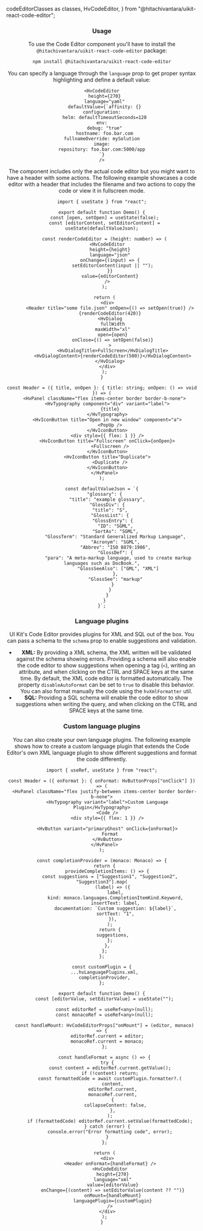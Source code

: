   codeEditorClasses as classes,
  HvCodeEditor,
} from "@hitachivantara/uikit-react-code-editor";


<Header params={{ name: "CodeEditor", packageName: "code-editor", classes }} />

### Usage

To use the Code Editor component you'll have to install the `@hitachivantara/uikit-react-code-editor` package:

```sh
npm install @hitachivantara/uikit-react-code-editor
```

You can specify a language through the `language` prop to get proper syntax highlighting and define a default value:

```tsx live
<HvCodeEditor
  height={270}
  language="yaml"
  defaultValue={`affinity: {}
configuration:
  helm: defaultTimeoutSeconds=120
env:
  debug: "true"
  hostname: foo.bar.com
fullnameOverride: mySolution
image:
repository: foo.bar.com:5000/app
`}
/>
```

The component includes only the actual code editor but you might want to have a header with some actions. The following example showcases a code editor
with a header that includes the filename and two actions to copy the code or view it in fullscreen mode.

```tsx live
import { useState } from "react";

export default function Demo() {
  const [open, setOpen] = useState(false);
  const [editorContent, setEditorContent] = useState(defaultValueJson);

  const renderCodeEditor = (height: number) => (
    <HvCodeEditor
      height={height}
      language="json"
      onChange={(input) => {
        setEditorContent(input || "");
      }}
      value={editorContent}
    />
  );

  return (
    <div>
      <Header title="some file.json" onOpen={() => setOpen(true)} />
      {renderCodeEditor(420)}
      <HvDialog
        fullWidth
        maxWidth="xl"
        open={open}
        onClose={() => setOpen(false)}
      >
        <HvDialogTitle>FullScreen</HvDialogTitle>
        <HvDialogContent>{renderCodeEditor(500)}</HvDialogContent>
      </HvDialog>
    </div>
  );
}

const Header = ({ title, onOpen }: { title: string; onOpen: () => void }) => (
  <HvPanel className="flex items-center border border-b-none">
    <HvTypography component="div" variant="label">
      {title}
    </HvTypography>
    <HvIconButton title="Open in new window" component="a">
      <PopUp />
    </HvIconButton>
    <div style={{ flex: 1 }} />
    <HvIconButton title="Fullscreen" onClick={onOpen}>
      <Fullscreen />
    </HvIconButton>
    <HvIconButton title="Duplicate">
      <Duplicate />
    </HvIconButton>
  </HvPanel>
);

const defaultValueJson = `{
  "glossary": {
    "title": "example glossary",
    "GlossDiv": {
      "title": "S",
      "GlossList": {
        "GlossEntry": {
          "ID": "SGML",
          "SortAs": "SGML",
          "GlossTerm": "Standard Generalized Markup Language",
          "Acronym": "SGML",
          "Abbrev": "ISO 8879:1986",
          "GlossDef": {
            "para": "A meta-markup language, used to create markup languages such as DocBook.",
            "GlossSeeAlso": ["GML", "XML"]
          },
          "GlossSee": "markup"
        }
      }
    }
  }
}`;
```

### Language plugins

UI Kit's Code Editor provides plugins for XML and SQL out of the box. You can pass a schema to the `schema` prop to enable suggestions and validation.

- **XML:** By providing a XML schema, the XML written will be validated against the schema showing errors. Providing a schema will also enable the code editor to show suggestions when opening a tag (`<`), writing an attribute, and when clicking on the CTRL and SPACE keys at the same time. By default, the XML code editor is formatted automatically. The property `disableAutoFormat` can be set to `true` to disable this behavior. You can also format manually the code using the `hvXmlFormatter` util.
- **SQL:** Providing a SQL schema will enable the code editor to show suggestions when writing the query, and when clicking on the CTRL and SPACE keys at the same time.

### Custom language plugins

You can also create your own language plugins. The following example shows how to create a custom language plugin that extends the Code Editor's own XML language plugin to show different suggestions and format the code differently.

```tsx live
import { useRef, useState } from "react";

const Header = ({ onFormat }: { onFormat: HvButtonProps["onClick"] }) => (
  <HvPanel className="flex justify-between items-center border border-b-none">
    <HvTypography variant="label">Custom Language Plugin</HvTypography>
    <Code />
    <div style={{ flex: 1 }} />

    <HvButton variant="primaryGhost" onClick={onFormat}>
      Format
    </HvButton>
  </HvPanel>
);

const completionProvider = (monaco: Monaco) => {
  return {
    provideCompletionItems: () => {
      const suggestions = ["Suggestion1", "Suggestion2", "Suggestion3"].map(
        (label) => ({
          label,
          kind: monaco.languages.CompletionItemKind.Keyword,
          insertText: label,
          documentation: `Custom suggestion: ${label}`,
          sortText: "1",
        }),
      );
      return {
        suggestions,
      };
    },
  };
};

const customPlugin = {
  ...hvLanguagePlugins.xml,
  completionProvider,
};

export default function Demo() {
  const [editorValue, setEditorValue] = useState("");

  const editorRef = useRef<any>(null);
  const monacoRef = useRef<any>(null);

  const handleMount: HvCodeEditorProps["onMount"] = (editor, monaco) => {
    editorRef.current = editor;
    monacoRef.current = monaco;
  };

  const handleFormat = async () => {
    try {
      const content = editorRef.current.getValue();
      if (!content) return;
      const formattedCode = await customPlugin.formatter?.(
        content,
        editorRef.current,
        monacoRef.current,
        {
          collapseContent: false,
        },
      );
      if (formattedCode) editorRef.current.setValue(formattedCode);
    } catch (error) {
      console.error("Error formatting code", error);
    }
  };

  return (
    <div>
      <Header onFormat={handleFormat} />
      <HvCodeEditor
        height={270}
        language="xml"
        value={editorValue}
        onChange={(content) => setEditorValue(content ?? "")}
        onMount={handleMount}
        languagePlugin={customPlugin}
      />
    </div>
  );
}
```

